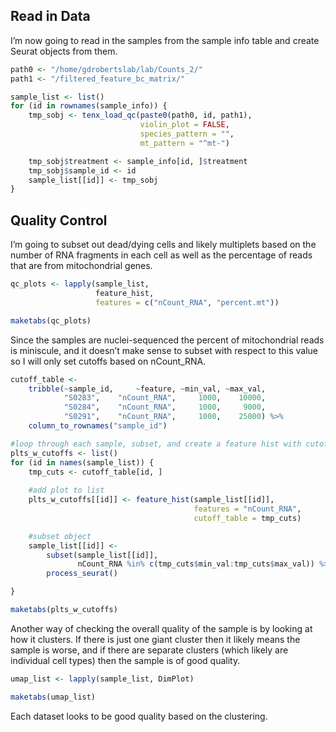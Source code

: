 ## Read in Data

I'm now going to read in the samples from the sample info table and create Seurat objects from them.

```r
path0 <- "/home/gdrobertslab/lab/Counts_2/"
path1 <- "/filtered_feature_bc_matrix/"

sample_list <- list()
for (id in rownames(sample_info)) {
    tmp_sobj <- tenx_load_qc(paste0(path0, id, path1),
                             violin_plot = FALSE,
                             species_pattern = "",
                             mt_pattern = "^mt-")

    tmp_sobj$treatment <- sample_info[id, ]$treatment
    tmp_sobj$sample_id <- id
    sample_list[[id]] <- tmp_sobj
}
```

## Quality Control

I'm going to subset out dead/dying cells and likely multiplets based on the number of RNA fragments in each cell as well as the percentage of reads that are from mitochondrial genes.

```r
qc_plots <- lapply(sample_list,
                   feature_hist,
                   features = c("nCount_RNA", "percent.mt"))

maketabs(qc_plots)
```

Since the samples are nuclei-sequenced the percent of mitochondrial reads is miniscule, and it doesn't make sense to subset with respect to this value so I will only set cutoffs based on nCount_RNA.

```r
cutoff_table <-
    tribble(~sample_id,     ~feature, ~min_val, ~max_val,
            "S0283",    "nCount_RNA",     1000,    10000,
            "S0284",    "nCount_RNA",     1000,     9000,
            "S0291",    "nCount_RNA",     1000,    25000) %>%
    column_to_rownames("sample_id")

#loop through each sample, subset, and create a feature hist with cutoffs
plts_w_cutoffs <- list()
for (id in names(sample_list)) {
    tmp_cuts <- cutoff_table[id, ]
    
    #add plot to list
    plts_w_cutoffs[[id]] <- feature_hist(sample_list[[id]],
                                         features = "nCount_RNA",
                                         cutoff_table = tmp_cuts)

    #subset object
    sample_list[[id]] <- 
        subset(sample_list[[id]],
               nCount_RNA %in% c(tmp_cuts$min_val:tmp_cuts$max_val)) %>%
        process_seurat()

}
```

```r
maketabs(plts_w_cutoffs)
```

Another way of checking the overall quality of the sample is by looking at how it clusters. If there is just one giant cluster then it likely means the sample is worse, and if there are separate clusters (which likely are individual cell types) then the sample is of good quality.

```r
umap_list <- lapply(sample_list, DimPlot)

maketabs(umap_list)
```

Each dataset looks to be good quality based on the clustering.
